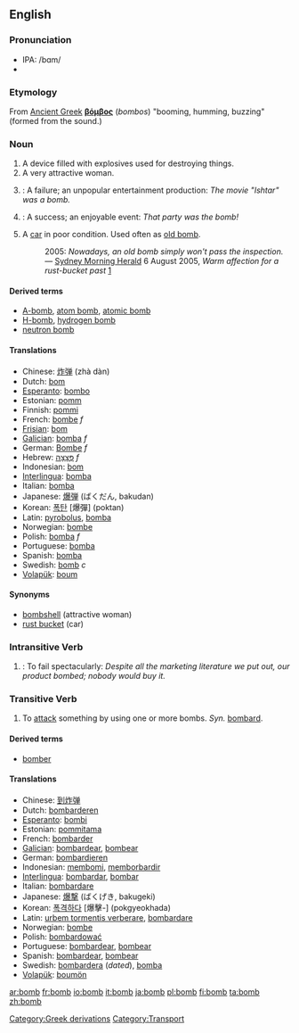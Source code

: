 {{See|Bomb}}
==English==
===Pronunciation===
* IPA: /bɑm/
*{{audio|en-us-bomb.ogg|Audio (US)}}
===Etymology===
[[Category:Greek derivations]]
From [[Ancient Greek]] '''[[βόμβος]]''' (''bombos'') "booming, humming, buzzing" (formed from the sound.)

===Noun===
{{en-noun-reg}}

#A device filled with explosives used for destroying things.
#A very attractive woman.
# {{slang}}: A failure; an unpopular entertainment production: ''The movie "Ishtar" was a bomb.''
# {{slang}}: A success; an enjoyable event: ''That party was the bomb!''
# {{AU}} {{colloquial}} A [[car]] in poor condition.  Used often as [[old bomb]].
#: 2005: ''Nowadays, an old bomb simply won't pass the inspection.'' &mdash; [[w:Sydney Morning Herald|Sydney Morning Herald]] 6 August 2005, ''Warm affection for a rust-bucket past'' [http://www.smh.com.au/news/words/warm-affection-for-a-rustbucket-past/2005/08/04/1123125839592.html]
[[Category:Transport]]

====Derived terms====
*[[A-bomb]], [[atom bomb]], [[atomic bomb]]
*[[H-bomb]], [[hydrogen bomb]]
*[[neutron bomb]]

====Translations====
*Chinese: [[炸弹]] (zhà dàn)
*Dutch: [[bom]]
*[[Esperanto]]: [[bombo]]
*Estonian: [[pomm]]
*Finnish: [[pommi]]
*French: [[bombe]] ''f''
*[[Frisian]]: [[bom]]
*[[Galician]]: [[bomba]] ''f''
*German: [[Bombe]] ''f''
*Hebrew: [[פצצה|פְּצָצָה]] ''f''
*Indonesian: [[bom]]
*[[Interlingua]]: [[bomba]]
*Italian: [[bomba]]
*Japanese: [[爆弾]] (ばくだん, bakudan)
*Korean: [[폭탄]] [爆彈] (poktan)
*Latin: [[pyrobolus]], [[bomba]]
*Norwegian: [[bombe]]
*Polish: [[bomba]] ''f''
*Portuguese: [[bomba]]
*Spanish: [[bomba]]
*Swedish: [[bomb#Swedish|bomb]] ''c''
*[[Volapük]]: [[boum]]

====Synonyms====
* [[bombshell]] (attractive woman)
* [[rust bucket]] (car)

===Intransitive Verb===
{{en-infl-reg-consonant|bomb||}}

# {{slang}}: To fail spectacularly: ''Despite all the marketing literature we put out, our product bombed; nobody would buy it.''

===Transitive Verb===
{{en-infl-reg-consonant|bomb||}}

#To [[attack]] something by using one or more bombs. ''Syn.'' [[bombard]].

====Derived terms====
*[[bomber]]

====Translations====
*Chinese: [[到炸弹]]
*Dutch: [[bombarderen]]
*[[Esperanto]]: [[bombi]]
*Estonian: [[pommitama]]
*French: [[bombarder]]
*[[Galician]]: [[bombardear]], [[bombear]]
*German: [[bombardieren]]
*Indonesian: [[bom|membomi]], [[borbardir|memborbardir]]
*[[Interlingua]]: [[bombardar]], [[bombar]]
*Italian: [[bombardare]]
*Japanese: [[爆撃]] (ばくげき, bakugeki)
*Korean: [[폭격하다]] [爆擊-] (pokgyeokhada)
*Latin: [[urbem tormentis verberare]], [[bombardare]]
*Norwegian: [[bombe]]
*Polish: [[bombardować]]
*Portuguese: [[bombardear]], [[bombear]]
*Spanish: [[bombardear]], [[bombear]]
*Swedish: [[bombardera]] (''dated''), [[bomba]]
*[[Volapük]]: [[boumön]]

[[ar:bomb]]
[[fr:bomb]]
[[io:bomb]]
[[it:bomb]]
[[ja:bomb]]
[[pl:bomb]]
[[fi:bomb]]
[[ta:bomb]]
[[zh:bomb]]
